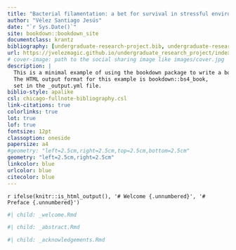 ```yaml
---
title: "Bacterial filamentation: a bet for survival in stressful environments"
author: "Vélez Santiago Jesús"
date: "`r Sys.Date()`"
site: bookdown::bookdown_site
documentclass: krantz
bibliography: [undergraduate-research-project.bib, undergraduate-research-project-packages.bib]
url: https://jvelezmagic.github.io/undergraduate_research_project/index.html
# cover-image: path to the social sharing image like images/cover.jpg
description: |
  This is a minimal example of using the bookdown package to write a book.
  The HTML output format for this example is bookdown::bs4_book,
  set in the _output.yml file.
biblio-style: apalike
csl: chicago-fullnote-bibliography.csl
link-citations: true
colorlinks: true
lot: true
lof: true
fontsize: 12pt
classoption: oneside
papersize: a4
#geometry: "left=2.5cm,right=2.5cm,top=2.5cm,bottom=2.5cm"
geometry: "left=2.5cm,right=2.5cm"
linkcolor: blue
urlcolor: blue
citecolor: blue
---
```


`r ifelse(knitr::is_html_output(), '# Welcome {.unnumbered}', '# Preface {.unnumbered}')`

```r
#| child: _welcome.Rmd
```

```r
#| child: _abstract.Rmd
```

```r
#| child: _acknowledgements.Rmd
```
